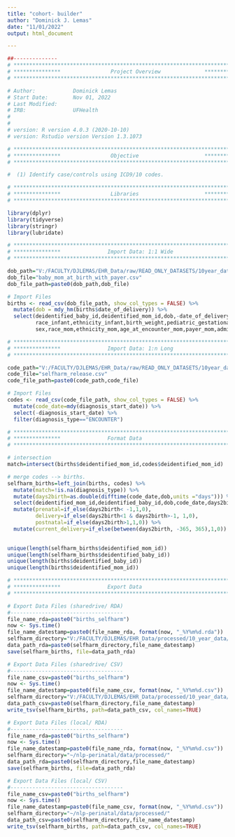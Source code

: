 ```yaml
---
title: "cohort- builder"
author: "Dominick J. Lemas"
date: "11/01/2022"
output: html_document

---
```


```r
##-------------- 
# **************************************************************************** #
# ***************                Project Overview              *************** #
# **************************************************************************** #

# Author:            Dominick Lemas 
# Start Date:        Nov 01, 2022 
# Last Modified:     
# IRB:               UFHealth  
#                    
#
# version: R version 4.0.3 (2020-10-10)
# version: Rstudio version Version 1.3.1073 

# **************************************************************************** #
# ***************                Objective                     *************** #
# **************************************************************************** #

#  (1) Identify case/controls using ICD9/10 codes. 

```


```r

# **************************************************************************** #
# ***************                Libraries                     *************** #
# **************************************************************************** #

library(dplyr)
library(tidyverse)
library(stringr)
library(lubridate)

```

```r

# **************************************************************************** #
# ***************               Import Data: 1:1 Wide
# **************************************************************************** #

dob_path="V:/FACULTY/DJLEMAS/EHR_Data/raw/READ_ONLY_DATASETS/10year_data/2021/dataset_09_2021/"
dob_file="baby_mom_at_birth_with_payer.csv"
dob_file_path=paste0(dob_path,dob_file)

# Import Files
births <- read_csv(dob_file_path, show_col_types = FALSE) %>%
  mutate(dob = mdy_hm(births$date_of_delivery)) %>%
  select(deidentified_baby_id,deidentified_mom_id,dob,-date_of_delivery,
         race_infant,ethnicity_infant,birth_weight,pediatric_gestational_age,
         sex,race_mom,ethnicity_mom,age_at_encounter_mom,payer_mom,admit_bmi) 

```

```r

# **************************************************************************** #
# ***************               Import Data: 1:n Long
# **************************************************************************** #

code_path="V:/FACULTY/DJLEMAS/EHR_Data/raw/READ_ONLY_DATASETS/10year_data/2022/dataset_10_2022/"
code_file="selfharm_release.csv"
code_file_path=paste0(code_path,code_file)

# Import Files
codes <- read_csv(code_file_path, show_col_types = FALSE) %>%
  mutate(code_date=mdy(diagnosis_start_date)) %>%
  select(-diagnosis_start_date) %>%
  filter(diagnosis_type=="ENCOUNTER")

```

```r

# **************************************************************************** #
# ***************               Format Data
# **************************************************************************** #

# intersection
match=intersect(births$deidentified_mom_id,codes$deidentified_mom_id)

# merge codes --> births. 
selfharm_births=left_join(births, codes) %>%
  mutate(match=!is.na(diagnosis_type)) %>%
  mutate(days2birth=as.double(difftime(code_date,dob,units ="days"))) %>%
  select(deidentified_mom_id,deidentified_baby_id,dob,code_date,days2birth,everything()) %>%
  mutate(prenatal=if_else(days2birth< -1,1,0),
         delivery=if_else(days2birth<1 & days2birth>-1, 1,0),
         postnatal=if_else(days2birth>1,1,0)) %>%
  mutate(current_delivery=if_else(between(days2birth, -365, 365),1,0)) 
  

unique(length(selfharm_births$deidentified_mom_id))
unique(length(selfharm_births$deidentified_baby_id))
unique(length(births$deidentified_baby_id))
unique(length(births$deidentified_mom_id))


```

```r

# **************************************************************************** #
# ***************               Export Data
# **************************************************************************** #

# Export Data Files (sharedrive/ RDA)
#------------------------------------
file_name_rda=paste0("births_selfharm")
now <- Sys.time()
file_name_datestamp=paste0(file_name_rda, format(now, "_%Y%m%d.rda"))
selfharm_directory="V:/FACULTY/DJLEMAS/EHR_Data/processed/10_year_data/self_harm/"
data_path_rda=paste0(selfharm_directory,file_name_datestamp)
save(selfharm_births, file=data_path_rda)

# Export Data Files (sharedrive/ CSV)
#------------------------------------
file_name_csv=paste0("births_selfharm")
now <- Sys.time()
file_name_datestamp=paste0(file_name_csv, format(now, "_%Y%m%d.csv"))
selfharm_directory="V:/FACULTY/DJLEMAS/EHR_Data/processed/10_year_data/self_harm/"
data_path_csv=paste0(selfharm_directory,file_name_datestamp)
write_tsv(selfharm_births, path=data_path_csv, col_names=TRUE)

# Export Data Files (local/ RDA)
#------------------------------------
file_name_rda=paste0("births_selfharm")
now <- Sys.time()
file_name_datestamp=paste0(file_name_rda, format(now, "_%Y%m%d.csv"))
selfharm_directory="~/nlp-perinatal/data/processed/"
data_path_rda=paste0(selfharm_directory,file_name_datestamp)
save(selfharm_births, file=data_path_rda)

# Export Data Files (local/ CSV)
#------------------------------------
file_name_csv=paste0("births_selfharm")
now <- Sys.time()
file_name_datestamp=paste0(file_name_csv, format(now, "_%Y%m%d.csv"))
selfharm_directory="~/nlp-perinatal/data/processed/"
data_path_csv=paste0(selfharm_directory,file_name_datestamp)
write_tsv(selfharm_births, path=data_path_csv, col_names=TRUE)


```
